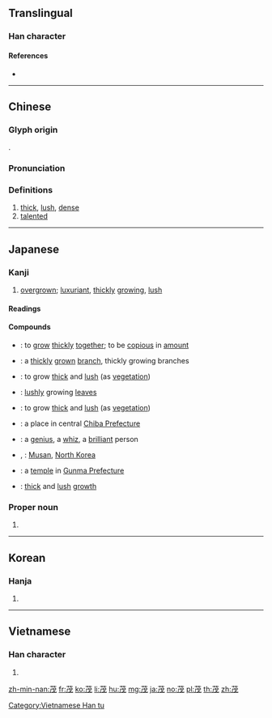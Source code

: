 {{character info/new}}
{{also|葴}}
==Translingual==

===Han character===
{{Han char|rn=140|rad=艸|as=05|sn=11|four=44253|canj=TIH|ids=⿱艹戊}}

====References====
* {{Han ref|kx=1025.200|dkj=30833|dj=1485.090|hdz=53188.020|uh=8302|ud=33538|bh=AD5A|bd=44378}}

----

==Chinese==
{{zh-forms}}

===Glyph origin===
{{Han etym}}
{{Han compound|艸|戊|c1=s|c2=p|t1=grass|ls=psc}}.

===Pronunciation===
{{zh-pron
|m=mào
|c=mau6
|mc=y
|oc=y
|ma=
|cat=a
}}

===Definitions===
{{zh-hanzi}}

# [[thick]], [[lush]], [[dense]]
# [[talented]]

----

==Japanese==

===Kanji===
{{ja-kanji|grade=c|rs=艸05}}

# [[overgrown]]; [[luxuriant]], [[thickly]] [[growing]], [[lush]]

====Readings====
{{ja-readings
|goon=[[も]] (mo)
|kanon=[[ぼう]] (bō)
|kun={{l|ja|茂い|tr=[[しげい]], shigei}}, {{l|ja|茂し|tr=[[しげし]], shigeshi}}, {{l|ja|茂る|tr=[[しげる]], shigeru}}, {{l|ja|茂み|tr=[[しげみ]], shigemi}}, {{l|ja|茂む|tr=[[しげむ]], shigemu}}, {{l|ja|茂さぶ|tr=[[しみさぶ]], shimisabu}}, {{l|ja|茂に|tr=[[しみに]], shimi ni}}, {{l|ja|茂ら|tr=[[しみら]], shimira}}, {{l|ja|茂し|tr=[[もし]], moshi}}
|nanori=[[あり]] (ari), [[いかし]] (ikashi), [[し]] (shi), [[しげ]] (shige), [[しげい]] (shigei), [[しげみ]] (shigemi), [[たか]] (taka), [[とお]] (tō), [[とも]] (tomo), [[とよ]] (toyo), [[もち]] (mochi), [[もと]] (moto), [[ゆた]] (yuta)
}}

====Compounds====
{{der-top|Compounds}}
* {{ja-r|茂り合う|しげりあう}}: to [[grow]] [[thick]]ly [[together]]; to be [[copious]] in [[amount]]
* {{ja-r|茂枝|しげりえ}}: a [[thickly]] [[grown]] [[branch]], thickly growing branches
* {{ja-r|茂り立つ|しげりたつ}}: to grow [[thick]] and [[lush]] (as [[vegetation]])
* {{ja-r|茂葉|しげりば}}: [[lush]]ly growing [[leaf|leaves]]
* {{ja-r|茂立つ|しみたつ}}: to grow [[thick]] and [[lush]] (as [[vegetation]])
* {{ja-r|茂原|^もばら}}: a place in central [[w:Chiba Prefecture|Chiba Prefecture]]
* {{ja-r|茂才|もさい}}: a [[genius]], a [[whiz]], a [[brilliant]] person
* {{ja-r|茂山|^もさん}}, {{ja-r|茂山|^むさん}}: [[w:Musan|Musan]], [[w:North Korea|North Korea]]
* {{ja-r|茂林寺|^もりんじ}}: a [[temple]] in [[w:Gunma Prefecture|Gunma Prefecture]]
* {{ja-r|茂生|もせい}}: [[thick]] and [[lush]] [[growth]]
{{der-bottom}}

===Proper noun===
{{ja-pos|proper|しげる}}

# {{given name|male|lang=ja|sort=しげる}}

----

==Korean==

===Hanja===
{{ko-hanja|hangeul=무|eumhun=|rv=mu|mr=mu|y=mu}}

# {{defn|lang=ko|sort=艸05}}

----

==Vietnamese==

===Han character===
{{vi-readings|rs=艸05|hanviet=[[mậu]], [[ngồng]]}}

# {{defn|lang=vi|sort=艸05}}

[[Category:Vietnamese Han tu]]

[[zh-min-nan:茂]]
[[fr:茂]]
[[ko:茂]]
[[li:茂]]
[[hu:茂]]
[[mg:茂]]
[[ja:茂]]
[[no:茂]]
[[pl:茂]]
[[th:茂]]
[[zh:茂]]
